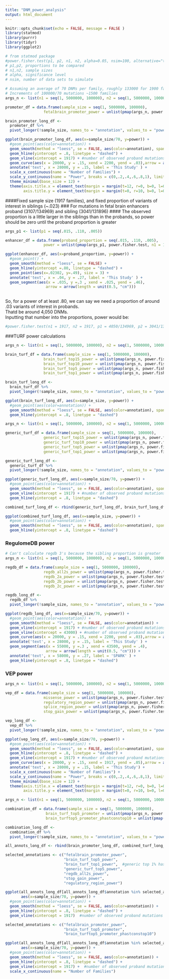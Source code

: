 ```yaml
---
title: "DNM_power_analysis"
output: html_document
---
```


```r
knitr::opts_chunk$set(echo = FALSE, message = FALSE )
library(statmod)
library(purrr)
library(tidyr)
library(ggplot2)
```


```r
# from statmod package
#power.fisher.test(p1, p2, n1, n2, alpha=0.05, nsim=100, alternative="two.sided")
# p1,p2, proportions to be compared
# n1,n2, sample sizes
# alpha, significance level
# nsim, number of data sets to simulate

# Assuming an average of 70 DNMs per family, roughly 133000 for 1900 families. 700000 for 10k families.
# Increments of 100000/70 mutations ~1500 families
args_n <- list(n1 = seq(1, 5000000, 100000), n2 = seq(1, 5000000, 100000))

promoter_df = data.frame(sample_size = seq(1, 5000000, 100000),
                 fetalbrain_promoter_power = unlist(pmap(args_n, power.fisher.test, p1 = 1806/134969, p2 = 1732/131896, nsim = 75, alternative = "greater")))
```

```r
brain_promoter_long_df <-
  promoter_df %>%
  pivot_longer(!sample_size, names_to = "annotation", values_to = "power")
```

```r
ggplot(brain_promoter_long_df, aes(x=sample_size/70, y=power)) + 
  #geom_point(aes(color=annotation)) + 
  geom_smooth(method = "loess", se = FALSE, aes(color=annotation), span = .9) +
  geom_hline(yintercept = .8, linetype = "dashed") +
  geom_vline(xintercept = 1917) + #number of observed proband mutations
  geom_curve(aes(x = 20000, y = .15, xend = 2200, yend = .03),arrow = arrow(length = unit(0.03, "npc")), curvature = .1) +
  annotate('text', x = 28000, y = .15, label = 'This Study' ) +
  scale_x_continuous(name = "Number of Families") +
  scale_y_continuous(name = "Power", breaks = c(0,.2,.4,.6,.8,1), limits = c(0,1)) +
  theme_minimal(base_size = 12) +
  theme(axis.title.x = element_text(margin = margin(t=12, r=0, b=0, l=0)), #space between axis labels and title
        axis.title.y = element_text(margin = margin(t=0, r=10, b=0, l=0)))

```

####Fixed sample size (1917 families), and fixed proportion of variants of interest in siblings (~.023)
### For mutations in fetal brain enhancers proband (3107/134969) and sibling (3041/131896)
#### The observed proportion is a little larger in the siblings than in the probands, so power should be zero until the proband proportion is greater
```r
args_p1 <- list(p1 = seq(.015, .110, .005))

enhancer_df = data.frame(proband_proportion = seq(.015, .110, .005),
                 power = unlist(pmap(args_p1, power.fisher.test, n1 = 134969, n2 = 131896, p2 = 3041/131896, nsim = 75, alternative = "greater")))

```

```r
ggplot(enhancer_df, aes(x=proband_proportion, y=power)) + 
  #geom_point() + 
  geom_smooth(method = "loess", se = FALSE) +
  geom_hline(yintercept =.80, linetype = "dashed") +
  geom_point(aes(x=.02302, y=.49), size = 3) + 
  annotate('text', x = .04, y = .27, label = 'This Study' ) +
  geom_segment(aes(x = .035, y =.3 , xend = .025, yend = .46),
                  arrow = arrow(length = unit(0.5, "cm")))
  
```

So, for a power of at least .80, we can say we need a proportion of around .03 variants of interest in probands.  
Thatd be around 4,050 DNMs.  
Inputting that number into the proportions, power would be:
```r
#power.fisher.test(n1 = 1917, n2 = 1917, p1 = 4050/134969, p2 = 3041/131896, nsim = 75)
```
  


###TURF power calculations

```r
args_n <- list(n1 = seq(1, 5000000, 100000), n2 = seq(1, 5000000, 100000))

brain_turf_df = data.frame(sample_size = seq(1, 5000000, 100000),
                 brain_turf_top15_power = unlist(pmap(args_n, power.fisher.test, p1 = 20088/134969, p2 = 19768/131896, nsim = 75, alternative = "greater")),
                 brain_turf_top10_power = unlist(pmap(args_n, power.fisher.test, p1 = 13471/134969, p2 = 13141/131896, nsim = 75, alternative = "greater")),
                 brain_turf_top5_power = unlist(pmap(args_n, power.fisher.test, p1 = 6828/134969, p2 = 6540/131896, nsim = 75, alternative = "greater")),
                 brain_turf_top1_power = unlist(pmap(args_n, power.fisher.test, p1 = 1353/134969, p2 = 1293/131896, nsim = 75, alternative = "greater")))


```

```r
brain_turf_long_df <-
  brain_turf_df %>%
  pivot_longer(!sample_size, names_to = "annotation", values_to = "power")
```

```r
ggplot(brain_turf_long_df, aes(x=sample_size, y=power)) + 
  #geom_point(aes(color=annotation)) + 
  geom_smooth(method = "loess", se = FALSE, aes(color=annotation), span = .9) +
  geom_hline(yintercept = .8, linetype = "dashed")
```
 
```r
args_n <- list(n1 = seq(1, 5000000, 100000), n2 = seq(1, 5000000, 100000))

generic_turf_df = data.frame(sample_size = seq(1, 5000000, 100000),
                 generic_turf_top15_power = unlist(pmap(args_n, power.fisher.test, p1 = 20625/134969, p2 = 20091/131896, nsim = 75, alternative = "greater")),
                 generic_turf_top10_power = unlist(pmap(args_n, power.fisher.test, p1 = 13672/134969, p2 = 13276/131896, nsim = 75, alternative = "greater")),
                 generic_turf_top5_power = unlist(pmap(args_n, power.fisher.test, p1 = 7370/134969, p2 = 7146/131896, nsim = 75, alternative = "greater")),
                 generic_turf_top1_power = unlist(pmap(args_n, power.fisher.test, p1 = 1353/134969, p2 = 1341/131896, nsim = 75, alternative = "greater")))

```

```r
generic_turf_long_df <-
  generic_turf_df %>%
  pivot_longer(!sample_size, names_to = "annotation", values_to = "power")
```

```r
ggplot(generic_turf_long_df, aes(x=sample_size/70, y=power)) + 
  #geom_point(aes(color=annotation)) + 
  geom_smooth(method = "loess", se = FALSE, aes(color=annotation), span = .9) +
  geom_vline(xintercept = 1917) + #number of observed proband mutations
  geom_hline(yintercept = .8, linetype = "dashed")
```

```r
combined_turf_long_df <- rbind(generic_turf_long_df, brain_turf_long_df)
```

```r
ggplot(combined_turf_long_df, aes(x=sample_size, y=power)) + 
  #geom_point(aes(color=annotation)) + 
  geom_smooth(method = "loess", se = FALSE, aes(color=annotation), span = .9) +
  geom_hline(yintercept = .8, linetype = "dashed")
```


### RegulomeDB power

```r
# Can't calculate regdb 3's because the sibling proportion is greater
args_n <- list(n1 = seq(1, 5000000, 100000), n2 = seq(1, 5000000, 100000))

regdb_df = data.frame(sample_size = seq(1, 5000000, 100000),
                 regdb_all2s_power = unlist(pmap(args_n, power.fisher.test, p1 = 5446/134969, p2 = 5196/131896, nsim = 75, alternative = "greater")),
                 regdb_2a_power = unlist(pmap(args_n, power.fisher.test, p1 = 524/134969, p2 = 493/131896, nsim = 75, alternative = "greater")),
                 regdb_2b_power = unlist(pmap(args_n, power.fisher.test, p1 = 4473/134969, p2 = 4304/131896, nsim = 75, alternative = "greater")),
                 regdb_2c_power = unlist(pmap(args_n, power.fisher.test, p1 = 449/134969, p2 = 399/131896, nsim = 75, alternative = "greater")))
```

```r
regdb_long_df <-
  regdb_df %>%
  pivot_longer(!sample_size, names_to = "annotation", values_to = "power")
```

```r
ggplot(regdb_long_df, aes(x=sample_size/70, y=power)) + 
  #geom_point(aes(color=annotation)) + 
  geom_smooth(method = "loess", se = FALSE, aes(color=annotation)) +
  geom_vline(xintercept = 1917) + #number of observed proband mutations
  geom_vline(xintercept = 43000) + #number of observed proband mutations
  geom_curve(aes(x = 20000, y = .15, xend = 2200, yend = .03),arrow = arrow(length = unit(0.03, "npc")), curvature = .1) +
  annotate('text', x = 28000, y = .15, label = 'This Study' ) +
  geom_segment(aes(x = 55000, y =.3 , xend = 43500, yend = .4),
                  arrow = arrow(length = unit(0.5, "cm"))) +
  annotate('text', x = 58000, y = .27, label = 'SPARK' ) +
  geom_hline(yintercept = .8, linetype = "dashed")
```
                

### VEP power
```r
args_n <- list(n1 = seq(1, 5000000, 100000), n2 = seq(1, 5000000, 100000))

vep_df = data.frame(sample_size = seq(1, 5000000, 100000),
                 missense_power = unlist(pmap(args_n, power.fisher.test, p1 = 1572/134969, p2 = 1480/131896, nsim = 75, alternative = "greater")),
                 regulatory_region_power = unlist(pmap(args_n, power.fisher.test, p1 = 2356/134969, p2 = 2185/131896, nsim = 75, alternative = "greater")),
                 splice_region_power = unlist(pmap(args_n, power.fisher.test, p1 = 187/134969, p2 = 167/131896, nsim = 75, alternative = "greater")),
                 stop_gain_power = unlist(pmap(args_n, power.fisher.test, p1 = 120/134969, p2 = 62/131896, nsim = 75, alternative = "greater")))
```

```r
vep_long_df <-
  vep_df %>%
  pivot_longer(!sample_size, names_to = "annotation", values_to = "power")
```

```r
ggplot(vep_long_df, aes(x=sample_size/70, y=power)) + 
  #geom_point(aes(color=annotation)) + 
  geom_smooth(method = "loess", se = FALSE, aes(color=annotation), span = 1) +
  geom_hline(yintercept = .8, linetype = "dashed") +
  geom_vline(xintercept = 1917) + #number of observed proband mutations
  geom_curve(aes(x = 20000, y = .15, xend = 1917, yend = .05),arrow = arrow(length = unit(0.03, "npc")), curvature = .1) +
  annotate('text', x = 28000, y = .15, label = 'This Study') +
  scale_x_continuous(name = "Number of Families") +
  scale_y_continuous(name = "Power", breaks = c(0,.2,.4,.6,.8,1), limits = c(0,1)) + #the fitted curve would go above 1 without setting this limit
  theme_minimal(base_size = 12) +
  theme(axis.title.x = element_text(margin = margin(t=12, r=0, b=0, l=0)), #space between axis labels and title
        axis.title.y = element_text(margin = margin(t=0, r=10, b=0, l=0)))
```

```r
args_n <- list(n1 = seq(1, 5000000, 100000), n2 = seq(1, 5000000, 100000))

combination_df = data.frame(sample_size = seq(1, 5000000, 100000),
                  brain_turf_top5_promoter = unlist(pmap(args_n, power.fisher.test, p1 = 459/134969, p2 = 427/131896, nsim = 75, alternative = "greater")),
                  brain_turftop5_promoter_phastconstop10 = unlist(pmap(args_n, power.fisher.test, p1 = 14/134969, p2 = 12/131896, nsim = 75, alternative = "greater")))
```

```r
combination_long_df <-
  combination_df %>%
  pivot_longer(!sample_size, names_to = "annotation", values_to = "power")
```

```r
all_annots_long_df <- rbind(brain_promoter_long_df, combined_turf_long_df, regdb_long_df, vep_long_df, combination_long_df)
```

```r
selected_annotations <- c("fetalbrain_promoter_power", 
                          "brain_turf_top5_power",
                          "brain_turf_top1_power",  #generic top 1% has larger sib proportion
                          "generic_turf_top5_power",
                          "regdb_all2s_power",
                          "stop_gain_power",
                          "regulatory_region_power")

ggplot(all_annots_long_df[all_annots_long_df$annotation %in% selected_annotations,], 
       aes(x=sample_size/70, y=power)) + 
  #geom_point(aes(color=annotation)) + 
  geom_smooth(method = "loess", se = FALSE, aes(color=annotation)) +
  geom_hline(yintercept = .8, linetype = "dashed") +
  geom_vline(xintercept = 1917)  #number of observed proband mutations

```

```r
selected_annotations <- c("fetalbrain_promoter_power", 
                          "brain_turf_top5_promoter",
                          "brain_turftop5_promoter_phastconstop10")

ggplot(all_annots_long_df[all_annots_long_df$annotation %in% selected_annotations,], 
       aes(x=sample_size/70, y=power)) + 
  #geom_point(aes(color=annotation)) + 
  geom_smooth(method = "loess", se = FALSE, aes(color=annotation)) +
  geom_hline(yintercept = .8, linetype = "dashed") +
  geom_vline(xintercept = 1917) +  #number of observed proband mutations
  scale_x_continuous(name = "Number of Families")

```

